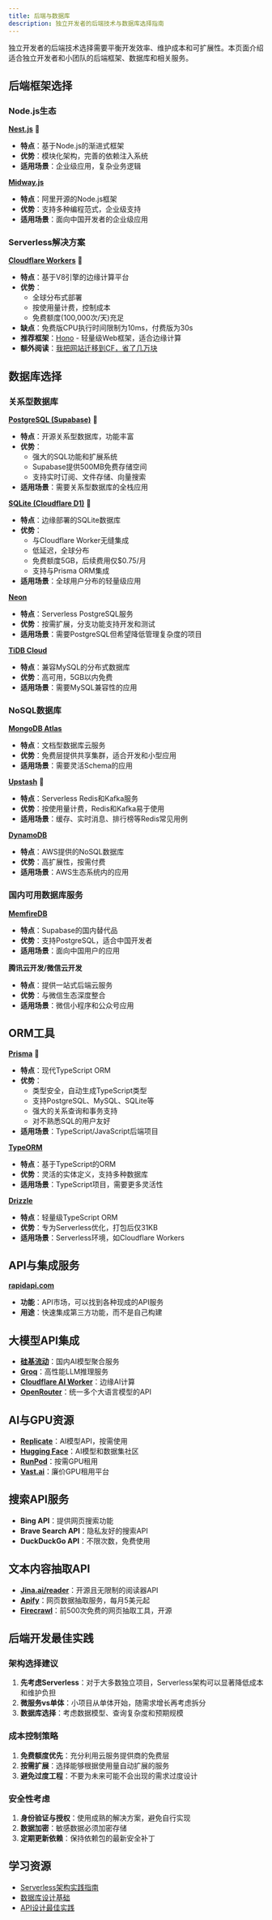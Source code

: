 ```yaml
---
title: 后端与数据库
description: 独立开发者的后端技术与数据库选择指南
---
```


独立开发者的后端技术选择需要平衡开发效率、维护成本和可扩展性。本页面介绍适合独立开发者和小团队的后端框架、数据库和相关服务。

## 后端框架选择

### Node.js生态

[**Nest.js**](https://docs.nestjs.com/) 🌟
- **特点**：基于Node.js的渐进式框架
- **优势**：模块化架构，完善的依赖注入系统
- **适用场景**：企业级应用，复杂业务逻辑

[**Midway.js**](https://midwayjs.org/)
- **特点**：阿里开源的Node.js框架
- **优势**：支持多种编程范式，企业级支持
- **适用场景**：面向中国开发者的企业级应用

### Serverless解决方案

[**Cloudflare Workers**](https://workers.cloudflare.com/) 🌟
- **特点**：基于V8引擎的边缘计算平台
- **优势**：
  - 全球分布式部署
  - 按使用量计费，控制成本
  - 免费额度(100,000次/天)充足
- **缺点**：免费版CPU执行时间限制为10ms，付费版为30s
- **推荐框架**：[Hono](https://hono.dev/) - 轻量级Web框架，适合边缘计算
- **额外阅读**：[我把网站迁移到CF，省了几万块](https://mp.weixin.qq.com/s/ZuWCpIEV3m14nGXjuxXLJw)

## 数据库选择

### 关系型数据库

[**PostgreSQL (Supabase)**](https://supabase.com/) 🌟
- **特点**：开源关系型数据库，功能丰富
- **优势**：
  - 强大的SQL功能和扩展系统
  - Supabase提供500MB免费存储空间
  - 支持实时订阅、文件存储、向量搜索
- **适用场景**：需要关系型数据库的全栈应用

[**SQLite (Cloudflare D1)**](https://www.cloudflare.com/zh-cn/products/distributed-sql-database/) 🌟
- **特点**：边缘部署的SQLite数据库
- **优势**：
  - 与Cloudflare Worker无缝集成
  - 低延迟，全球分布
  - 免费额度5GB，后续费用仅$0.75/月
  - 支持与Prisma ORM集成
- **适用场景**：全球用户分布的轻量级应用

[**Neon**](https://neon.tech/)
- **特点**：Serverless PostgreSQL服务
- **优势**：按需扩展，分支功能支持开发和测试
- **适用场景**：需要PostgreSQL但希望降低管理复杂度的项目

[**TiDB Cloud**](https://tidbcloud.com/)
- **特点**：兼容MySQL的分布式数据库
- **优势**：高可用，5GB以内免费
- **适用场景**：需要MySQL兼容性的应用

### NoSQL数据库

[**MongoDB Atlas**](https://www.mongodb.com/cloud/atlas)
- **特点**：文档型数据库云服务
- **优势**：免费层提供共享集群，适合开发和小型应用
- **适用场景**：需要灵活Schema的应用

[**Upstash**](https://upstash.com/) 🌟
- **特点**：Serverless Redis和Kafka服务
- **优势**：按使用量计费，Redis和Kafka易于使用
- **适用场景**：缓存、实时消息、排行榜等Redis常见用例

[**DynamoDB**](https://aws.amazon.com/dynamodb/)
- **特点**：AWS提供的NoSQL数据库
- **优势**：高扩展性，按需付费
- **适用场景**：AWS生态系统内的应用

### 国内可用数据库服务

[**MemfireDB**](https://memfiredb.com/)
- **特点**：Supabase的国内替代品
- **优势**：支持PostgreSQL，适合中国开发者
- **适用场景**：面向中国用户的应用

**腾讯云开发/微信云开发**
- **特点**：提供一站式后端云服务
- **优势**：与微信生态深度整合
- **适用场景**：微信小程序和公众号应用

## ORM工具

[**Prisma**](https://prisma.io/) 🌟
- **特点**：现代TypeScript ORM
- **优势**：
  - 类型安全，自动生成TypeScript类型
  - 支持PostgreSQL、MySQL、SQLite等
  - 强大的关系查询和事务支持
  - 对不熟悉SQL的用户友好
- **适用场景**：TypeScript/JavaScript后端项目

[**TypeORM**](https://github.com/typeorm/typeorm)
- **特点**：基于TypeScript的ORM
- **优势**：灵活的实体定义，支持多种数据库
- **适用场景**：TypeScript项目，需要更多灵活性

[**Drizzle**](https://orm.drizzle.team/)
- **特点**：轻量级TypeScript ORM
- **优势**：专为Serverless优化，打包后仅31KB
- **适用场景**：Serverless环境，如Cloudflare Workers

## API与集成服务

[**rapidapi.com**](https://rapidapi.com/)
- **功能**：API市场，可以找到各种现成的API服务
- **用途**：快速集成第三方功能，而不是自己构建

## 大模型API集成

- **[硅基流动](https://suijicloud.com/)**：国内AI模型聚合服务
- **[Groq](https://groq.com/)**：高性能LLM推理服务
- **[Cloudflare AI Worker](https://developers.cloudflare.com/workers-ai/)**：边缘AI计算
- **[OpenRouter](https://openrouter.ai/)**：统一多个大语言模型的API

## AI与GPU资源

- **[Replicate](https://replicate.com/)**：AI模型API，按需使用
- **[Hugging Face](https://huggingface.co/)**：AI模型和数据集社区
- **[RunPod](https://runpod.io/)**：按需GPU租用
- **[Vast.ai](https://vast.ai/)**：廉价GPU租用平台

## 搜索API服务

- **Bing API**：提供网页搜索功能
- **Brave Search API**：隐私友好的搜索API
- **DuckDuckGo API**：不限次数，免费使用

## 文本内容抽取API

- **[Jina.ai/reader](https://jina.ai/reader/)**：开源且无限制的阅读器API
- **[Apify](https://apify.com/)**：网页数据抽取服务，每月5美元起
- **[Firecrawl](https://firecrawl.dev/)**：前500次免费的网页抽取工具，开源

## 后端开发最佳实践

### 架构选择建议

1. **先考虑Serverless**：对于大多数独立项目，Serverless架构可以显著降低成本和维护负担
2. **微服务vs单体**：小项目从单体开始，随需求增长再考虑拆分
3. **数据库选择**：考虑数据模型、查询复杂度和预期规模

### 成本控制策略

1. **免费额度优先**：充分利用云服务提供商的免费层
2. **按需扩展**：选择能够根据使用量自动扩展的服务
3. **避免过度工程**：不要为未来可能不会出现的需求过度设计

### 安全性考虑

1. **身份验证与授权**：使用成熟的解决方案，避免自行实现
2. **数据加密**：敏感数据必须加密存储
3. **定期更新依赖**：保持依赖包的最新安全补丁

## 学习资源

- [Serverless架构实践指南](https://sst.dev/chapters/what-is-serverless.html)
- [数据库设计基础](https://www.postgresql.org/docs/current/tutorial.html)
- [API设计最佳实践](https://docs.microsoft.com/en-us/azure/architecture/best-practices/api-design) 